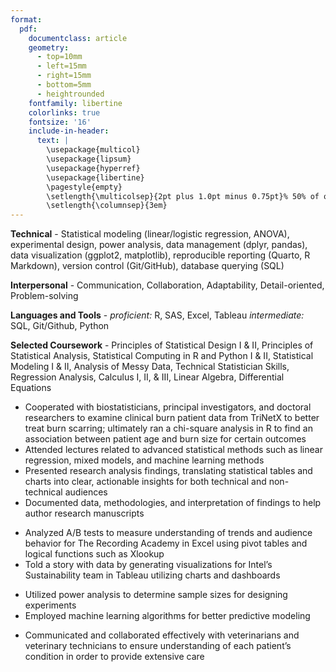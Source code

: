---
format: 
  pdf: 
    documentclass: article
    geometry:
      - top=10mm
      - left=15mm
      - right=15mm
      - bottom=5mm
      - heightrounded
    fontfamily: libertine
    colorlinks: true
    fontsize: '16'
    include-in-header: 
      text: |
        \usepackage{multicol}
        \usepackage{lipsum}
        \usepackage{hyperref}
        \usepackage{libertine}
        \pagestyle{empty}
        \setlength{\multicolsep}{2pt plus 1.0pt minus 0.75pt}% 50% of original values
        \setlength{\columnsep}{3em}
---

<!-- TITLE -->

\begin{huge}\begin{center}{\bf JESUS RODRIGUEZ}\end{center}\end{huge}

<!-- CONTACT INFO -->

\begin{center}jrodriguezb44@gmail.com ∙ \href{https://www.linkedin.com/in/jesus-rodriguez-09ab12178}{LinkedIn} ∙ Lincoln, NE
\end{center}
\vspace{15pt}

<!-- SKILLS -->

\begin{large}{\bf SKILLS}
  \vspace{3pt}
  \hrule
\end{large}
\vspace{-0.16cm}

**Technical** - Statistical modeling (linear/logistic regression, ANOVA), experimental design, power analysis, data management (dplyr, pandas), data visualization (ggplot2, matplotlib), reproducible reporting (Quarto, R Markdown), version control (Git/GitHub), database querying (SQL)

**Interpersonal** - Communication, Collaboration, Adaptability, Detail-oriented, Problem-solving

**Languages and Tools** - *proficient:* R, SAS, Excel, Tableau *intermediate:* SQL, Git/Github, Python

**Selected Coursework** - Principles of Statistical Design I & II, Principles of Statistical Analysis, Statistical Computing in R and Python I & II, Statistical Modeling I & II, Analysis of Messy Data, Technical Statistician Skills, Regression Analysis, Calculus I, II, & III, Linear Algebra, Differential Equations

<!-- EXPERIENCE : 1ST BULLET-->

\begin{large}{\bf EXPERIENCE}
  \vspace{3pt}
  \hrule
  \begin{multicols}{2}
    \begin{flushleft}{\bf \href{https://www.utmb.edu/spph/department/of-biostatistics-data-science/programs-training/summer-institute}{University of Texas-Medical Branch}}\end{flushleft}
    \begin{flushright}June 2025-July 2025\end{flushright}
  \end{multicols}
  \vspace{-0.17cm}
  \begin{multicols}{2}
    \begin{flushleft}\textit{Research Assistant, Biostatistician Intern}\end{flushleft}
    \begin{flushright}Galveston, TX\end{flushright}\end
  {multicols}
\end{large}
\vspace{-0.16cm}

-   Cooperated with biostatisticians, principal investigators, and doctoral researchers to examine clinical burn patient data from TriNetX to better treat burn scarring; ultimately ran a chi-square analysis in R to find an association between patient age and burn size for certain outcomes
-   Attended lectures related to advanced statistical methods such as linear regression, mixed models, and machine learning methods
-   Presented research analysis findings, translating statistical tables and charts into clear, actionable insights for both technical and non-technical audiences
-   Documented data, methodologies, and interpretation of findings to help author research manuscripts

\vspace{7pt}

<!-- EXPERIENCE : 2ND BULLET -->

\begin{large}
  \begin{multicols}{2}
    \begin{flushleft}{\bf \href{https://globalcareeraccelerator.org}{The Global Career Accelerator}}\end{flushleft}
    \begin{flushright}Jan 2025-May 2025\end{flushright}
  \end{multicols}
  \vspace{-0.17cm}
  \begin{multicols}{2}
    \begin{flushleft}\textit{Data Analyst Intern, Excel and Tableau Trainee}\end
    {flushleft}\begin{flushright}Lincoln, NE\end
    {flushright}
  \end{multicols}
\end{large}
\vspace{-0.16cm}

-   Analyzed A/B tests to measure understanding of trends and audience behavior for The Recording Academy in Excel using pivot tables and logical functions such as Xlookup
-   Told a story with data by generating visualizations for Intel's Sustainability team in Tableau utilizing charts and dashboards

\vspace{7pt}

<!-- EXPERIENCE : 3RD BULLET -->

\begin{large}
  \begin{multicols}{2}
    \begin{flushleft}{\bf \href{https://statistics.unl.edu/sc3lhelp-desk}{Statistical Cross-disciplinary Collaboration and Consulting Workshop}}\end{flushleft}
    \begin{flushright}Jan 2025-May 2025\end{flushright}
  \end{multicols}
  \vspace{-0.17cm}
  \begin{multicols}{2}
    \begin{flushleft}\textit{R and SAS Trainee}\end
    {flushleft}\begin{flushright}Lincoln, NE\end
    {flushright}
  \end{multicols}
\end{large}
\vspace{-0.16cm}

-   Utilized power analysis to determine sample sizes for designing experiments
-   Employed machine learning algorithms for better predictive modeling

\vspace{7pt}

<!-- EXPERIENCE : 4TH BULLET -->

\begin{large}
  \begin{multicols}{2}
    \begin{flushleft}{\bf \href{http://www.yorkanimalclinic.com}{York Animal Clinic}}\end{flushleft}
    \begin{flushright}May 2018-Present\end{flushright}
  \end{multicols}
  \vspace{-0.17cm}
  \begin{multicols}{2}
    \begin{flushleft}\textit{Veterinary Assistant}\end
    {flushleft}\begin{flushright}York, NE\end
    {flushright}
  \end{multicols}
\end{large}
\vspace{-0.16cm}

-   Communicated and collaborated effectively with veterinarians and veterinary technicians to ensure understanding of each patient's condition in order to provide extensive care

\vspace{7pt}

<!-- EDUCATION: 1ST BULLET -->

\begin{large}
  {\bf EDUCATION}
  \vspace{3pt}
  \hrule
  \begin{multicols}{2}
    \begin{flushleft}{\bf University of Nebraska-Lincoln}\end{flushleft}
    \begin{flushright}Graduation Date-Dec 2025\end{flushright}
  \end{multicols}
  \vspace{-0.17cm}
  \begin{multicols}{2}
    \begin{flushleft}Bachelor's in Statistics and Data Analytics\end{flushleft}
    \begin{flushright}Lincoln, NE\end{flushright}
  \end{multicols}
  \vspace{-0.17cm}
  \begin{multicols}{2}
    \begin{flushleft}Minor in Mathematics\end{flushleft}
  \end{multicols}
\end{large}

\vspace{0.05cm}
